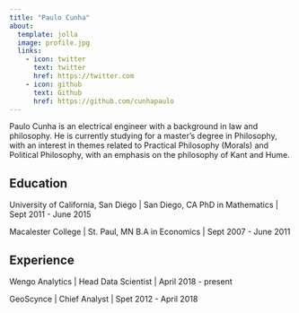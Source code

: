 ```yaml
---
title: "Paulo Cunha"
about:
  template: jolla
  image: profile.jpg
  links:
    - icon: twitter
      text: twitter
      href: https://twitter.com
    - icon: github
      text: Github
      href: https://github.com/cunhapaulo
---
```


Paulo Cunha is an electrical engineer with a background in law and philosophy. He is currently studying for a master's degree in Philosophy, with an interest in themes related to Practical Philosophy (Morals) and Political Philosophy, with an emphasis on the philosophy of Kant and Hume.

## Education

University of California, San Diego | San Diego, CA
PhD in Mathematics | Sept 2011 - June 2015

Macalester College | St. Paul, MN
B.A in Economics | Sept 2007 - June 2011

## Experience

Wengo Analytics | Head Data Scientist | April 2018 - present

GeoScynce | Chief Analyst | Spet 2012 - April 2018